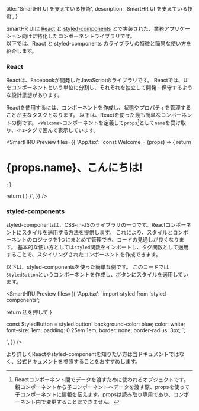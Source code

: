


  title: 'SmartHR UI を支えている技術',
  description: 'SmartHR UI を支えている技術',
}

SmartHR UIは [React](https://ja.reactjs.org/) と [styled-components](https://styled-components.com/) とで実装された、業務アプリケーション向けに特化したコンポーネントライブラリです。  
以下では、React と styled-components のライブラリの特徴と簡易な使い方を紹介します。

### React
Reactは、Facebookが開発したJavaScriptのライブラリです。
Reactでは、UIをコンポーネントという単位に分割し、それぞれを独立して開発・保守するような設計思想があります。

Reactを使用するには、コンポーネントを作成し、状態やプロパティを管理することが主なタスクとなります。
以下は、Reactを使った最も簡単なコンポーネントの例です。
`<Welcome>`コンポーネントを定義して`props`[^1]として`name`を受け取り、`<h1>`タグで囲んで表示しています。

<SmartHRUIPreview
  files={{
    'App.tsx': `const Welcome = (props) => {
  return <h1>{props.name}、こんにちは!</h1>;
}

  return (
    <Welcome name="皆様" />
  )
}`,
  }}
/>

### styled-components

styled-componentsは、CSS-in-JSのライブラリの一つです。Reactコンポーネントにスタイルを適用する方法を提供します。
これにより、スタイルとコンポーネントのロジックを1つにまとめて管理でき、コードの見通しが良くなります。
基本的な使い方としては`styled`関数をインポートし、タグ関数として適用することで、スタイリングされたコンポーネントを作成できます。

以下は、styled-componentsを使った簡単な例です。
このコードでは`StyledButton`というコンポーネントを作成し、ボタンにスタイルを適用しています。

<SmartHRUIPreview
  files={{
    'App.tsx': `import styled from 'styled-components';

  return <StyledButton>私を押して</StyledButton>
}

const StyledButton = styled.button\`
  background-color: blue;
  color: white;
  font-size: 1em;
  padding: 0.25em 1em;
  border: none;
  border-radius: 3px;
\`;

`,
  }}
/>

より詳しくReactやstyled-componentを知りたい方は当ドキュメントではなく、公式ドキュメントを参照することをおすすめします。


[^1]: Reactコンポーネント間でデータを渡すために使われるオブジェクトです。親コンポーネントから子コンポーネントへデータを渡す際、propsを使って子コンポーネントに情報を伝えます。propsは読み取り専用であり、コンポーネント内で変更することはできません。
